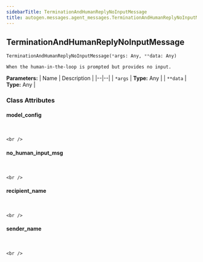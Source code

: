 ```yaml
---
sidebarTitle: TerminationAndHumanReplyNoInputMessage
title: autogen.messages.agent_messages.TerminationAndHumanReplyNoInputMessage
---
```

<h2 id="autogen.messages.agent_messages.TerminationAndHumanReplyNoInputMessage" class="doc doc-heading">
    <code class="doc-symbol doc-symbol-heading doc-symbol-class"></code>
    <span class="doc doc-object-name doc-class-name">TerminationAndHumanReplyNoInputMessage</span>
</h2>

```python
TerminationAndHumanReplyNoInputMessage(*args: Any, **data: Any)
```

    When the human-in-the-loop is prompted but provides no input.

<b>Parameters:</b>
| Name | Description |
|--|--|
| `*args` | **Type:** Any |
| `**data` | **Type:** Any |

### Class Attributes

<code class="doc-symbol doc-symbol-heading doc-symbol-attribute"></code>
#### model_config
<br />

    <br />

<code class="doc-symbol doc-symbol-heading doc-symbol-attribute"></code>
#### no_human_input_msg
<br />

    <br />

<code class="doc-symbol doc-symbol-heading doc-symbol-attribute"></code>
#### recipient_name
<br />

    <br />

<code class="doc-symbol doc-symbol-heading doc-symbol-attribute"></code>
#### sender_name
<br />

    <br />